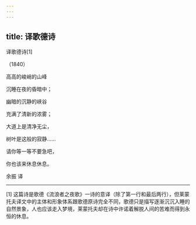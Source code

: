 ```yaml
---
---
---
```

title: 译歌德诗
---



译歌德诗[1]


（1840）

高高的峻峭的山峰

沉睡在夜的昏暗中；

幽暗的沉静的峡谷

充满了清新的浓雾；

大道上是清净无尘，

树叶是这般的寂静……

请你等一等不要急吧，

你也该来休息休息。

余振 译



* * *



[1] 这篇诗是歌德《流浪者之夜歌》一诗的意译（除了第一行和最后两行），但莱蒙托夫译文中的主体和形象体系跟歌德原诗完全不同，歌德只是描写逐渐沉沉入睡的自然景象，人也应该走入梦境，莱蒙托夫却在诗中许诺着解脱人间的苦难而得到永恒的休息。
